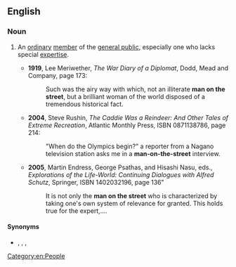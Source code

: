 ==English==

===Noun===
{{en-noun|men on the street}}

# {{lb|en|idiomatic}} An [[ordinary]] [[member]] of the [[general public]], especially one who lacks special [[expertise]].
#* '''1919''', Lee Meriwether, ''The War Diary of a Diplomat'', Dodd, Mead and Company, page 173:
#*: Such was the airy way with which, not an illiterate '''man on the street''', but a brilliant woman of the world disposed of a tremendous historical fact.
#* '''2004''', Steve Rushin, ''The Caddie Was a Reindeer: And Other Tales of Extreme Recreation'', Atlantic Monthly Press, ISBN 0871138786, page 214:
#*: "When do the Olympics begin?" a reporter from a Nagano television station asks me in a '''man-on-the-street''' interview.
#* '''2005''', Martin Endress, George Psathas, and Hisashi Nasu, eds., ''Explorations of the Life-World: Continuing Dialogues with Alfred Schutz'', Springer, ISBN 1402032196, page 136"
#*: It is not only the '''man on the street''' who is characterized by taking one's own system of relevance for granted. This holds true for the expert,....

====Synonyms====
* {{l|en|average Joe}}, {{l|en|John Q. Public}}, {{l|en|layman}}, {{l|en|man on the Clapham omnibus}}

[[Category:en:People]]